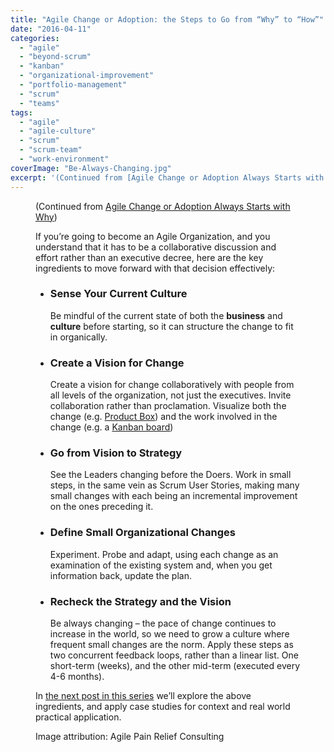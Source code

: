 ```yaml
---
title: "Agile Change or Adoption: the Steps to Go from “Why” to “How”"
date: "2016-04-11"
categories: 
  - "agile"
  - "beyond-scrum"
  - "kanban"
  - "organizational-improvement"
  - "portfolio-management"
  - "scrum"
  - "teams"
tags: 
  - "agile"
  - "agile-culture"
  - "scrum"
  - "scrum-team"
  - "work-environment"
coverImage: "Be-Always-Changing.jpg"
excerpt: '(Continued from [Agile Change or Adoption Always Starts with'
---
```




<Figure
  src={BeAlwaysChanging}
  alt="Be Always Changing - image by Agile Pain Relief Consulting"
  caption="Be Always Changing - image by Agile Pain Relief Consulting"
/>


(Continued from [Agile Change or Adoption Always Starts with Why](/blog/agile-change-or-adoption-always-starts-with-why))

If you’re going to become an Agile Organization, and you understand that it has to be a collaborative discussion and effort rather than an executive decree, here are the key ingredients to move forward with that decision effectively:

- ### Sense Your Current Culture
    
    Be mindful of the current state of both the **business** and **culture** before starting, so it can structure the change to fit in organically.
- ### Create a Vision for Change
    
    Create a vision for change collaboratively with people from all levels of the organization, not just the executives. Invite collaboration rather than proclamation. Visualize both the change (e.g. [Product Box](external:https://scaledagile.com/business-solutions/safe-enterprise/)) and the work involved in the change (e.g. a [Kanban board](/blog/kanban-portfolio-view))
- ### Go from Vision to Strategy
    
    See the Leaders changing before the Doers. Work in small steps, in the same vein as Scrum User Stories, making many small changes with each being an incremental improvement on the ones preceding it.
- ### Define Small Organizational Changes
    
    Experiment. Probe and adapt, using each change as an examination of the existing system and, when you get information back, update the plan.
- ### Recheck the Strategy and the Vision
    
    Be always changing – the pace of change continues to increase in the world, so we need to grow a culture where frequent small changes are the norm. Apply these steps as two concurrent feedback loops, rather than a linear list. One short-term (weeks), and the other mid-term (executed every 4-6 months).

In [the next post in this series](/blog/agile-change-or-adoption-sense-your-current-culture) we’ll explore the above ingredients, and apply case studies for context and real world practical application.

Image attribution: Agile Pain Relief Consulting
